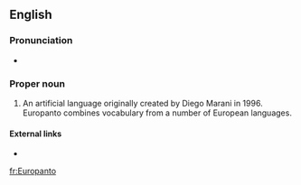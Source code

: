 ==English==
{{wikipedia}}

===Pronunciation===
* {{a|UK}} {{IPA|/ˈjʊə(ɹ).əʊˌpæn.təʊ/|lang=en}}

===Proper noun===
{{en-proper noun}}

# An artificial language originally created by Diego Marani in 1996. Europanto combines vocabulary from a number of European languages.

====External links====

* {{ethnologue|code=eur}}

[[fr:Europanto]]
